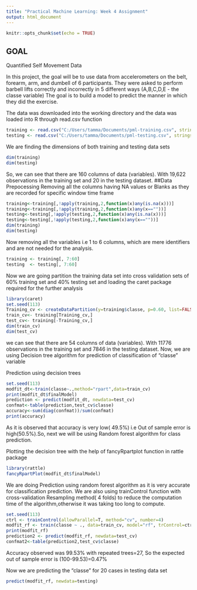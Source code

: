 ---
title: "Practical Machine Learning: Week 4 Assignment"
output: html_document
---

```{r setup, include=FALSE}
knitr::opts_chunk$set(echo = TRUE)
```
## GOAL 
 Quantified Self Movement Data

In this project, the goal will be to use data from accelerometers on the belt, forearm, arm, and dumbell of 6 participants. They were asked to perform barbell lifts correctly and incorrectly in 5 different ways (A,B,C,D,E - the classe variable)
The goal is to build a model to predict the manner in which they did the exercise.

The data was downloaded into the working directory and the data was loaded into R through read.csv function

```{r}
training <- read.csv("C:/Users/tamma/Documents/pml-training.csv", stringsAsFactors = FALSE)
testing <- read.csv("C:/Users/tamma/Documents/pml-testing.csv", stringsAsFactors = FALSE)

```
We  are finding the dimensions of both training and testing data sets
```{r}
dim(training)
dim(testing)

```
So, we can see that there are  160 columns of data (variables). With 19,622 observations in the training set and 20 in the testing dataset.
 ##Data Prepocessing 
Removing all the columns having NA values or Blanks as they are recorded for specific window time frame
```{r}
 
training<-training[,!apply(training,2,function(x)any(is.na(x)))]
training<-training[,!apply(training,2,function(x)any(x==""))]
testing<-testing[,!apply(testing,2,function(x)any(is.na(x)))]
testing<-testing[,!apply(testing,2,function(x)any(x==""))]
dim(training)
dim(testing)
```
Now removing all the variables i.e 1 to 6 columns, which are mere identifiers and are not needed for the analysis.

```{r}
training <- training[, 7:60]
testing  <- testing[, 7:60]
```
Now we are going partition the training data set into cross validation sets of 60% training set and 40% testing set and loading the caret package required for the further analysis
```{r}
library(caret)
set.seed(113)
Training_cv <- createDataPartition(y=training$classe, p=0.60, list=FALSE)
train_cv<- training[Training_cv,]
test_cv<- training[-Training_cv,]
dim(train_cv)
dim(test_cv)
```

we can see that there are 54 columns of data (variables). With 11776 observations in the training set and 7846 in the testing dataset.
Now, we are using Decision tree algorithm for prediction of classification of "classe" variable

Prediction using decision trees
```{r}
set.seed(113)
modfit_dt<-train(classe~.,method="rpart",data=train_cv)
print(modfit_dt$finalModel)
prediction <- predict(modfit_dt, newdata=test_cv)
confmat<-table(prediction,test_cv$classe)
accuracy<-sum(diag(confmat))/sum(confmat)
print(accuracy)
```
As it is observed that accuracy is very low( 49.5%) i.e Out of sample error is high(50.5%).So, next we will be using Random forest algorithm for class prediction.


Plotting the decision tree with the help of fancyRpartplot function in  rattle package


```{r}
library(rattle)
fancyRpartPlot(modfit_dt$finalModel)
```

We are doing Prediction using random forest algorithm as it is very accurate for classification prediction. We are also using trainControl function with cross-validation Resampling method( 4 folds) to reduce the computation time of the algorithm,otherwise it was taking too long to compute.
```{r}
set.seed(113)
ctrl <- trainControl(allowParallel=T, method="cv", number=4)
modfit_rf <- train(classe ~ ., data=train_cv, model="rf", trControl=ctrl)
print(modfit_rf)
prediction2 <- predict(modfit_rf, newdata=test_cv)
confmat2<-table(prediction2,test_cv$classe)
```
Accuracy observed was 99.53% with repeated trees=27, So the expected out of sample error is (100-99.53)=0.47%

Now we are predicting the "classe" for 20 cases in testing data set
```{r}

predict(modfit_rf, newdata=testing)
```
